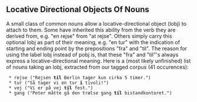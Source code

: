 ==  Locative Directional Objects Of Nouns ==

A small class of common nouns allow a locative-directional object (lobj) to attach to them. Some have inherited this ability from the verb they are derived from, e.g. "en rejse" from "at rejse". Others simply carry this optional lobj as part of their meaning, e.g. "en tur" with the indication of starting and ending point by the prepositions "fra" and "til". The reason for using the label lobj instead of pobj is, that these "fra" and "til"'s always express a locative-directional meaning. Here is a (most likely unfinished) list of nouns taking an lobj, extracted from our tagged corpus (41 occurences):

  * rejse ("Rejsen '''til''' Berlin tager kun cirka 5 timer.")
  * tur ("Så tager vi en tur '''i''' tivoli!")
  * vej ("Vi er på vej '''til''' fest.")
  * gang ("Peter måtte gå den trælse gang '''til''' bistandkontoret.")
